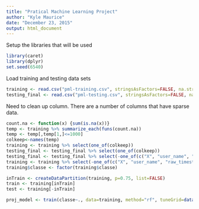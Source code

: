 ```yaml
---
title: "Pratical Machine Learning Project"
author: "Kyle Maurice"
date: "December 23, 2015"
output: html_document
---
```


Setup the libraries that will be used

```r
library(caret)
library(dplyr)
set.seed(6540)
```

Load training and testing data sets

```r
training <- read.csv("pml-training.csv", stringsAsFactors=FALSE, na.strings = c("NA", "#DIV/0!", ""))
testing_final <- read.csv("pml-testing.csv", stringsAsFactors=FALSE, na.strings = c("NA", "#DIV/0!", ""))
```

Need to clean up column. There are a number of columns that have sparse data. 

```r
count.na <- function(x) {sum(is.na(x))}
temp <- training %>% summarize_each(funs(count.na))
temp <- temp[,temp[1,]<=1000]
colkeep<-names(temp)
training <- training %>% select(one_of(colkeep))
testing_final <- testing_final %>% select(one_of(colkeep))
testing_final <- testing_final %>% select(-one_of(c("X", "user_name", "raw_timestamp_part_1", "raw_timestamp_part_2", "cvtd_timestamp", "new_window")))
training <- training %>% select(-one_of(c("X", "user_name", "raw_timestamp_part_1", "raw_timestamp_part_2", "cvtd_timestamp", "new_window")))
training$classe <- factor(training$classe)
```


```r
inTrain <- createDataPartition(training, p=0.75, list=FALSE)
train <- training[inTrain]
test <- training[-inTrain]

```

```r

proj_model <- train(classe~., data=training, method="rf", tuneGrid=data.frame(mtry=3))
```
